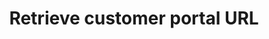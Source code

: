 ---
openapi: "GET /customers/{external_customer_id}/portal_url"
authMethod: bearer
title: "Retrieve customer portal URL"
---